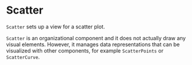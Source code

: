 
# Scatter

<Meta title="Charts/Scatter/Scatter" />

`Scatter` sets up a view for a scatter plot.

<ArgsTable of={Scatter} />

`Scatter` is an organizational component and it does not actually draw any visual elements. However, it manages data representations that can be visualized with other components, for example `ScatterPoints` or `ScatterCurve`.
